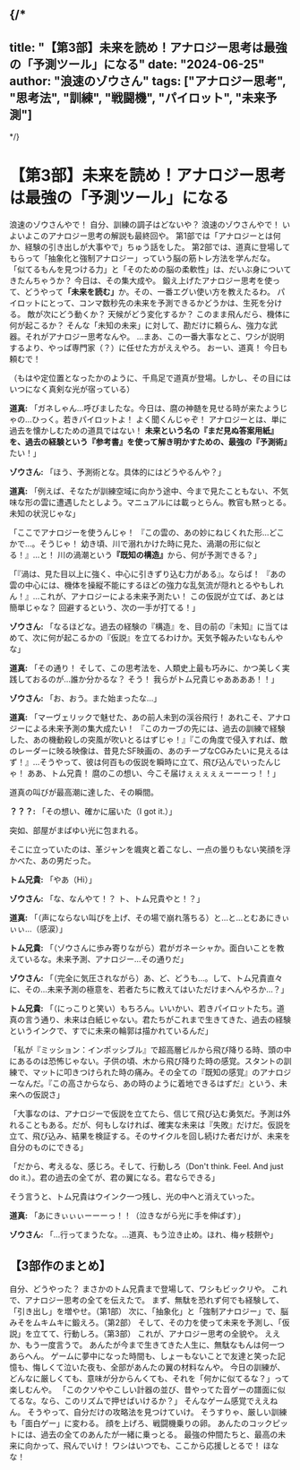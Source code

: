 
{/*
---
title: "【第3部】未来を読め！アナロジー思考は最強の「予測ツール」になる"
date: "2024-06-25"
author: "浪速のゾウさん"
tags: ["アナロジー思考", "思考法", "訓練", "戦闘機", "パイロット", "未来予測"]
---
*/}

# 【第3部】未来を読め！アナロジー思考は最強の「予測ツール」になる

浪速のゾウさんやで！
自分、訓練の調子はどないや？ 浪速のゾウさんやで！
いよいよこのアナロジー思考の解説も最終回や。
第1部では「アナロジーとは何か、経験の引き出しが大事やで」ちゅう話をした。
第2部では、道真に登場してもらって「抽象化と強制アナロジー」っていう脳の筋トレ方法を学んだな。
「似てるもんを見つける力」と「そのための脳の柔軟性」は、だいぶ身についてきたんちゃうか？
今日は、その集大成や。
鍛え上げたアナロジー思考を使って、どうやって<Highlight>**「未来を読む」**</Highlight>か。その、一番エグい使い方を教えたるわ。
パイロットにとって、コンマ数秒先の未来を予測できるかどうかは、生死を分ける。
敵が次にどう動くか？
天候がどう変化するか？
このまま飛んだら、機体に何が起こるか？
そんな「未知の未来」に対して、勘だけに頼らん、強力な武器。それがアナロジー思考なんや。
…まあ、この一番大事なとこ、ワシが説明するより、やっぱ専門家（？）に任せた方がええやろ。
おーい、道真！ 今日も頼むで！

（もはや定位置となったかのように、千鳥足で道真が登場。しかし、その目にはいつになく真剣な光が宿っている）

**道真:** 「ガネしゃん…呼びましたな。今日は、麿の神髄を見せる時が来たようじゃの…ひっく。若きパイロットよ！ よく聞くんじゃぞ！ アナロジーとは、単に過去を懐かしむための道具ではない！ <Highlight>**未来という名の『まだ見ぬ答案用紙』を、過去の経験という『参考書』を使って解き明かすための、最強の『予測術』**</Highlight>たい！」

**ゾウさん:** 「ほう、予測術とな。具体的にはどうやるんや？」

**道真:** 「例えば、そなたが訓練空域に向かう途中、今まで見たこともない、不気味な形の雲に遭遇したとしよう。マニュアルには載っとらん。教官も黙っとる。未知の状況じゃな」

「ここでアナロジーを使うんじゃ！ 『この雲の、あの妙にねじくれた形…どこかで…。そうじゃ！ 幼き頃、川で溺れかけた時に見た、渦潮の形に似とる！』…と！ 川の渦潮という<Highlight>**『既知の構造』**</Highlight>から、何が予測できる？」

「『渦は、見た目以上に強く、中心に引きずり込む力がある』。ならば！ 『あの雲の中心には、機体を操縦不能にするほどの強力な乱気流が隠れとるやもしれん！』…これが、アナロジーによる未来予測たい！ この仮説が立てば、あとは簡単じゃな？ 回避するという、次の一手が打てる！」

**ゾウさん:** 「なるほどな。過去の経験の『構造』を、目の前の『未知』に当てはめて、次に何が起こるかの『仮説』を立てるわけか。天気予報みたいなもんやな」

**道真:** 「その通り！ そして、この思考法を、人類史上最も巧みに、かつ美しく実践しておるのが…誰か分かるな？ そう！ 我らがトム兄貴じゃああああ！！」

**ゾウさん:** 「お、おう。また始まったな…」

**道真:** 「マーヴェリックで魅せた、あの前人未到の渓谷飛行！ あれこそ、アナロジーによる未来予測の集大成たい！ 『このカーブの先には、過去の訓練で経験した、あの機動殺しの突風が吹いとるはずじゃ！』『この角度で侵入すれば、敵のレーダーに映る映像は、昔見たSF映画の、あのチープなCGみたいに見えるはず！』…そうやって、彼は何百もの仮説を瞬時に立て、飛び込んでいったんじゃ！ ああ、トム兄貴！ 麿のこの想い、今こそ届けぇぇぇぇぇーーーっ！！」

道真の叫びが最高潮に達した、その瞬間。

**？？？:** 「その想い、確かに届いた（I got it.）」

突如、部屋がまばゆい光に包まれる。

そこに立っていたのは、革ジャンを颯爽と着こなし、一点の曇りもない笑顔を浮かべた、あの男だった。

**トム兄貴:** 「やあ（Hi）」

**ゾウさん:** 「な、なんやて！？ ト、トム兄貴やと！？」

**道真:** 「（声にならない叫びを上げ、その場で崩れ落ちる）と…と…とむあにきぃぃぃ…（感涙）」

**トム兄貴:** 「（ゾウさんに歩み寄りながら）君がガネーシャか。面白いことを教えているな。未来予測、アナロジー…その通りだ」

**ゾウさん:** 「（完全に気圧されながら）あ、ど、どうも…。して、トム兄貴直々に、その…未来予測の極意を、若者たちに教えてはいただけまへんやろか…？」

**トム兄貴:** 「（にっこりと笑い）もちろん。いいかい、若きパイロットたち。道真の言う通り、未来は白紙じゃない。君たちがこれまで生きてきた、過去の経験というインクで、すでに未来の輪郭は描かれているんだ」

「私が『ミッション：インポッシブル』で超高層ビルから飛び降りる時、頭の中にあるのは恐怖じゃない。子供の頃、木から飛び降りた時の感覚。スタントの訓練で、マットに叩きつけられた時の痛み。その全ての『既知の感覚』のアナロジーなんだ。『この高さからなら、あの時のように着地できるはずだ』という、未来への仮説さ」

「大事なのは、アナロジーで仮説を立てたら、信じて飛び込む勇気だ。予測は外れることもある。だが、何もしなければ、確実な未来は『失敗』だけだ。仮説を立て、飛び込み、結果を検証する。そのサイクルを回し続けた者だけが、未来を自分のものにできる」

「だから、考えるな、感じろ。そして、行動しろ（Don't think. Feel. And just do it.）。君の過去の全てが、君の翼になる。君ならできる」

そう言うと、トム兄貴はウインク一つ残し、光の中へと消えていった。

**道真:** 「あにきぃぃぃーーーっ！！（泣きながら光に手を伸ばす）」

**ゾウさん:** 「…行ってまうたな。…道真、もう泣き止め。ほれ、梅ヶ枝餅や」

## 【3部作のまとめ】

自分、どうやった？ まさかのトム兄貴まで登場して、ワシもビックリや。
これで、アナロジー思考の全てを伝えたで。
まず、無駄を恐れず何でも経験して、「引き出し」を増やせ。（第1部）
次に、「抽象化」と「強制アナロジー」で、脳みそをムキムキに鍛えろ。（第2部）
そして、その力を使って未来を予測し、「仮説」を立てて、行動しろ。（第3部）
これが、アナロジー思考の全貌や。
ええか、もう一度言うで。
あんたが今まで生きてきた人生に、無駄なもんは何一つあらへん。
ゲームに夢中になった時間も、しょーもないことで友達と笑った記憶も、悔しくて泣いた夜も、全部があんたの翼の材料なんや。
今日の訓練が、どんなに厳しくても、意味が分からんくても、それを「何かに似てるな？」って楽しむんや。
「このクソややこしい計器の並び、昔やってた音ゲーの譜面に似てるな。なら、このリズムで押せばいけるか？」
そんなゲーム感覚でええねん。
そうやって、自分だけの攻略法を見つけていけ。
そうすりゃ、厳しい訓練も「面白ゲー」に変わる。
顔を上げろ、戦闘機乗りの卵。
あんたのコックピットには、過去の全てのあんたが一緒に乗っとる。
最強の仲間たちと、最高の未来に向かって、飛んでいけ！
ワシはいつでも、ここから応援しとるで！ ほなな！

